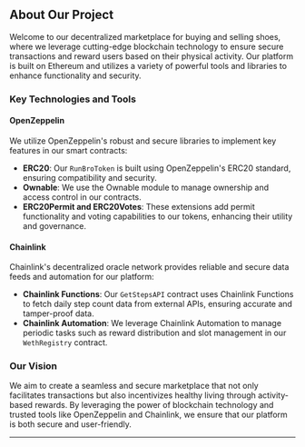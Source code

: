 
## About Our Project

Welcome to our decentralized marketplace for buying and selling shoes, where we leverage cutting-edge blockchain technology to ensure secure transactions and reward users based on their physical activity. Our platform is built on Ethereum and utilizes a variety of powerful tools and libraries to enhance functionality and security.

### Key Technologies and Tools

#### OpenZeppelin
We utilize OpenZeppelin's robust and secure libraries to implement key features in our smart contracts:
- **ERC20**: Our `RunBroToken` is built using OpenZeppelin's ERC20 standard, ensuring compatibility and security.
- **Ownable**: We use the Ownable module to manage ownership and access control in our contracts.
- **ERC20Permit and ERC20Votes**: These extensions add permit functionality and voting capabilities to our tokens, enhancing their utility and governance.

#### Chainlink
Chainlink's decentralized oracle network provides reliable and secure data feeds and automation for our platform:
- **Chainlink Functions**: Our `GetStepsAPI` contract uses Chainlink Functions to fetch daily step count data from external APIs, ensuring accurate and tamper-proof data.
- **Chainlink Automation**: We leverage Chainlink Automation to manage periodic tasks such as reward distribution and slot management in our `WethRegistry` contract.

### Our Vision
We aim to create a seamless and secure marketplace that not only facilitates transactions but also incentivizes healthy living through activity-based rewards. By leveraging the power of blockchain technology and trusted tools like OpenZeppelin and Chainlink, we ensure that our platform is both secure and user-friendly.

---

